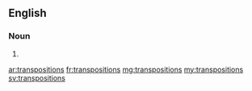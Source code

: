 ==English==

===Noun===
{{head|en|plural}}

# {{plural of|transposition|lang=en}}

[[ar:transpositions]]
[[fr:transpositions]]
[[mg:transpositions]]
[[my:transpositions]]
[[sv:transpositions]]